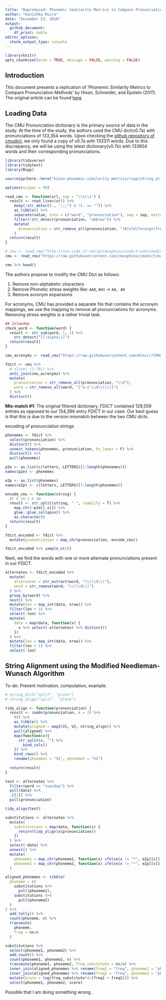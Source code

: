 ```yaml
---
title: "Reproduced: Phonemic Similarity Metrics to Compare Pronunciation Methods"
author: "Kanishka Misra"
date: "December 23, 2018"
output:
  github_document: 
    df_print: kable
editor_options: 
  chunk_output_type: console
---
```


```r
library(knitr)
opts_chunk$set(echo = TRUE, message = FALSE, warning = FALSE)
```

## Introduction

This document presents a replication of 'Phonemic Similarity Metrics to Compare Pronunciation Methods' by Hixon, Schneider, and Epstein (2011). The original article can be found [here]() <!--add link-->


## Loading Data

The CMU Pronunciation dictionary is the primary source of data in the study. At the time of the study, the authors used the CMU dict(v0.7a) with pronunciations of 133,354 words. Upon checking the [github repository of cmudict](https://github.com/Alexir/CMUdict), we only found a copy of v0.7a with 133311 words. Due to this discrepancy, we will be using the latest dictionary(v0.7b) with 133854 words and their corresponding pronunciations.

```r
library(tidyverse)
library(tidytext)
library(Rcpp)

sourceCpp(here::here("hixon-phonemic-similarity-metrics/rcpp/string_alignment.cpp"))

options(scipen = 99)

read_cmu <- function(url, sep = "\\s\\s") {
  result <- read_lines(url) %>%
    keep(!str_detect(., ";;;") & !(. == "")) %>%
    as_tibble() %>%
    separate(value, into = c("word", "pronunciation"), sep = sep, extra = "merge") %>%
    filter(!str_detect(pronunciation, "abbrev")) %>%
    mutate(
      pronunciation = str_remove_all(pronunciation, "(#|old|foreign|french|name)") %>% str_trim()
    )
  return(result)
}

# cmu <- read_cmu("http://svn.code.sf.net/p/cmusphinx/code/trunk/cmudict/cmudict-0.7b")
cmu <- read_cmu("https://raw.githubusercontent.com/cmusphinx/cmudict/master/cmudict.dict", sep = " ")

cmu %>% head()
```

The authors propose to modify the CMU Dict as follows:

1. Remove non-alphabetic characters
2. Remove Phonetic stress weights like: ```AA0```, ```AH1``` -> ```AA, AH```
3. Remove acronym expansions

<!-- In order to remove non-alphabetic characters, we filter out all words that have a non-alphabetic character as the first character of the string or the first 70 entries (from careful analysis).  -->
For acronyms, CMU has provided a separate file that contains the acronym mappings, we use the mapping to remove all pronunciations for acronyms. Removing stress weights is a rather trivial task.

```r
## 2slow4me
check_word <- function(word) {
  result <- str_sub(word, 1, 1) %>%
    str_detect("[[:alpha:]]")
  return(result)
}

cmu_acronyms <- read_cmu("https://raw.githubusercontent.com/Alexir/CMUdict/master/acronym-0.7b") %>% mutate(word = str_to_lower(word))

fdict <- cmu %>%
  # slice(-(1:70)) %>%
  anti_join(cmu_acronyms) %>%
  mutate(
    pronunciation = str_remove_all(pronunciation, "\\d"),
    word = str_remove_all(word, "[^a-z'\\d\\(\\)]")
  ) %>%
  distinct()
```

**Mis-match #1:** The original filtered dictionary, *FDICT* contained 129,559 entries as opposed to our 134,396 entry *FDICT* in our case. Our best guess is that this is due to the version mismatch between the two CMU dicts.


encoding of pronunciation strings

```r
phonemes <- fdict %>% 
  select(pronunciation) %>% 
  distinct() %>% 
  unnest_tokens(phonemes, pronunciation, to_lower = F) %>% 
  distinct() %>%
  pull(phonemes)

p2e <- as.list(c(letters, LETTERS)[1:length(phonemes)])
names(p2e) <- phonemes

e2p <- as.list(phonemes)
names(e2p) <- c(letters, LETTERS)[1:length(phonemes)]

encode_cmu <- function(string) {
  #F R IH S K OW
  result <- str_split(string, " ", simplify = T) %>% 
    map_chr(~p2e[[.x]]) %>%
    glue::glue_collapse() %>%
    as.character()
  return(result)
}

fdict_encoded <- fdict %>%
  mutate(pronunciation = map_chr(pronunciation, encode_cmu))

fdict_encoded %>% sample_n(10)
```

Next, we find the words with one or more alternate pronunciations present in our *FDICT*.

```r
alternates <- fdict_encoded %>%
  mutate(
    alternates = str_extract(word, "\\(\\d\\)"),
    word = str_remove(word, "\\(\\d\\)")
  ) %>%
  group_by(word) %>%
  nest() %>%
  mutate(len = map_int(data, nrow)) %>%
  filter(len > 1) %>%
  select(-len) %>%
  mutate(
    data = map(data, function(x) {
      x %>% select(-alternates) %>% distinct()
    })
  ) %>%
  mutate(len = map_int(data, nrow)) %>%
  filter(len > 1) %>%
  select(-len) 
```


## String Alignment using the Modified Needleman-Wunsch Algorithm

To-do: Present motivation, computation, example.

```r
# string_dist("split", "plate")
# string_align("split", "plate")

tidy_align <- function(pronunciation) {
  result <- combn(pronunciation, m = 2) %>%
    t() %>%
    as_tibble() %>%
    mutate(aligned = map2(V1, V2, string_align)) %>%
    pull(aligned) %>% 
    map(function(x){
      str_split(x, "") %>% 
        bind_cols()
    }) %>% 
    bind_rows() %>% 
    rename(phoneme1 = "V1", phoneme2 = "V2")
  
  return(result)
}

test <- alternates %>%
  filter(word == "tuesday") %>%
  pull(data) %>% 
  .[[1]] %>%
  pull(pronunciation)

tidy_align(test)

substitutions <- alternates %>%
  mutate(
    substitutions = map(data, function(x) {
      return(tidy_align(x$pronunciation))
    })
  ) %>%
  select(-data) %>%
  unnest() %>%
  mutate(
    phoneme1 = map_chr(phoneme1, function(x) ifelse(x != "*", e2p[[x]], x)),
    phoneme2 = map_chr(phoneme2, function(x) ifelse(x != "*", e2p[[x]], x))
  )

aligned_phonemes <- tibble(
  phoneme = c(
    substitutions %>%
      pull(phoneme1),
    substitutions %>%
      pull(phoneme2)
  )
) %>%
  add_tally() %>%
  count(phoneme, n) %>%
  transmute(
    phoneme, 
    freq = nn/n
  )

substitutions %>%
  select(phoneme1, phoneme2) %>%
  add_count() %>%
  count(phoneme1, phoneme2, n) %>%
  transmute(phoneme1, phoneme2, freq_substitute = nn/n) %>%
  inner_join(aligned_phonemes %>% rename(freq1 = "freq", phoneme1 = "phoneme")) %>%
  inner_join(aligned_phonemes %>% rename(freq2 = "freq", phoneme2 = "phoneme")) %>%
  mutate(score = log(freq_substitute*4/(freq1 + freq2))) %>%
  select(phoneme1, phoneme2, score)
```

Possible that I am doing something wrong..
